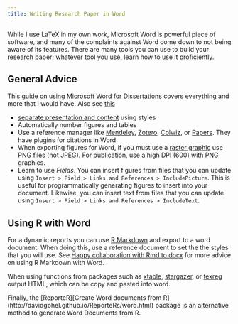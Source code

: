 ```yaml
---
title: Writing Research Paper in Word
---
```


While I use LaTeX in my own work, Microsoft Word is powerful piece of software,
and many of the complaints against Word come down to not being aware of its
features. There are many tools you can use to build your research paper;
whatever tool you use, learn how to use it proficiently.

## General Advice

This guide on using [Microsoft Word for Dissertations](http://guides.lib.umich.edu/c.php?g=283073&p=1886001)
covers everything and more that I would have. Also see [this](http://www3.nd.edu/~shill2/dtclass/word_2013_word_for_research_projects.pdf)

- [separate presentation and content](https://en.wikipedia.org/wiki/Separation_of_presentation_and_content) using styles
- Automatically number figures and tables
- Use a reference manager like [Mendeley](https://www.mendeley.com/), [Zotero](https://www.zotero.org/), [Colwiz](https://www.colwiz.com/app), or [Papers](http://www.papersapp.com/). They have plugins for citations in Word.
- When exporting figures for Word, if you must use a [raster graphic](https://en.wikipedia.org/wiki/Raster_graphics) use PNG files (not JPEG). For publication, use a high DPI (600) with PNG graphics.
- Learn to use *Fields*. You can insert figures from files that you can update using `Insert > Field > Links and References > IncludePicture`. This is useful for programmatically generating figures to insert into your document. Likewise,  you can insert text from files that you can update using `Insert > Field > Links and References > IncludeText`.

## Using R with Word

For a dynamic reports you can use [R Markdown](http://rmarkdown.rstudio.com/word_document_format.html) and export to a word document. When doing this, use a reference document to set the the styles that you will use.
See [Happy collaboration with Rmd to docx](http://rmarkdown.rstudio.com/articles_docx.html) for more advice on using R Markdown with Word.

When using functions from packages such as [xtable](https://cran.r-project.org/package=xtable), [stargazer](ttps://cran.r-project.org/package=stargazer), or [texreg](ttps://cran.r-project.org/package=texreg) output  HTML, which can be copy and pasted into word.

Finally, the [ReporteR][Create Word documents from R](http://davidgohel.github.io/ReporteRs/word.html) package is an alternative method to generate Word Documents from R.
